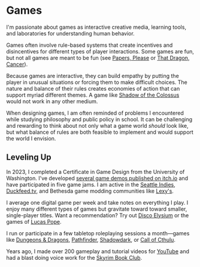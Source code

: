 


# Games

I'm passionate about games as interactive creative media, learning tools, and
laboratories for understanding human behavior.

Games often involve rule-based systems that create incentives and disincentives
for different types of player interactions. Some games are fun, but not all
games are meant to be fun (see [Papers, Please](https://papersplea.se/) or
[That Dragon, Cancer](https://www.thatdragoncancer.com/)).

Because games are interactive, they can build empathy by putting the player in
unusual situations or forcing them to make difficult choices. The nature and
balance of their rules creates economies of action that can support myriad
different themes. A game like
[Shadow of the Colossus](https://en.wikipedia.org/wiki/Shadow_of_the_Colossus)
would not work in any other medium.

When designing games, I am often reminded of problems I encountered while
studying philosophy and public policy in school. It can be challenging and
rewarding to think about not only what a game world _should_ look like, but what
balance of rules are both feasible to implement and would support the world I
envision.

## Leveling Up

In 2023, I completed a Certificate in Game Design from the University of
Washington. I've developed
[several game demos published on itch.io](https://charmedsatyr.itch.io) and have
participated in five game jams. I am active in the
[Seattle Indies](https://www.seattleindies.org/),
[Duckfeed.tv](https://duckfeed.tv), and Bethesda game modding communities like
[Lexy's](https://lexyslotd.com).

I average one digital game per week and take notes on everything I play. I enjoy
many different types of games but gravitate toward toward smaller, single-player
titles. Want a recommendation? Try out
[Disco Elysium](https://discoelysium.com/) or the games of
[Lucas Pope](https://dukope.com).

I run or participate in a few tabletop roleplaying sessions a month—games like
[Dungeons & Dragons](https://www.dndbeyond.com),
[Pathfinder](https://paizo.com/pathfinder),
[Shadowdark](https://www.thearcanelibrary.com/pages/shadowdark), or
[Call of Cthulu](https://www.chaosium.com/call-of-cthulhu-rpg/).

Years ago, I made over 200 gameplay and tutorial videos for
[YouTube](https://www.youtube.com/user/wenwrendogaming) and had a blast doing
voice work for the
[Skyrim Book Club](https://www.youtube.com/watch?v=8Nckf8AeBig&t=31s).

<Suspense>
	<RecentlyPlayed adds={[SteamId.BALDURS_GATE_3]} />
</Suspense>
